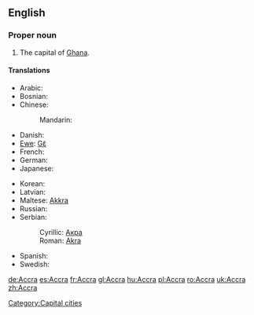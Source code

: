==English==
{{wikipedia}}

===Proper noun===
{{en-proper noun}}

# The capital of [[Ghana]].

====Translations====
{{trans-top|capital of Ghana}}
* Arabic: {{t|ar|أكرا|f|tr='ákraa}}
* Bosnian: {{t-|bs|Akra|f}}
* Chinese:
*: Mandarin: {{t|cmn|阿克拉|tr=Ākèlā|sc=Hani}}
* Danish: {{t-|da|Accra}}
* [[Ewe]]: [[Gɛ̃]]
* French: {{t+|fr|Accra}}
* German: {{t+|de|Accra|n}}
* Japanese: {{t|ja|アクラ|tr=Akura}}
{{trans-mid}}
* Korean: {{t|ko|아크라|tr=Akeura}}
* Latvian: {{t-|lv|Akra|xs=Latvian}}
* Maltese: [[Akkra]]
* Russian: {{t-|ru|Аккра|f|tr=Ákkra}}
* Serbian:
*: Cyrillic: [[Акра#Serbian|Акра]] {{f}}
*: Roman: [[Akra#Serbian|Akra]] {{f}}
* Spanish: {{t+|es|Accra|f}}
* Swedish: {{t-|sv|Accra}}
{{trans-bottom}}

[[Category:Capital cities]]

[[de:Accra]]
[[es:Accra]]
[[fr:Accra]]
[[gl:Accra]]
[[hu:Accra]]
[[pl:Accra]]
[[ro:Accra]]
[[uk:Accra]]
[[zh:Accra]]
